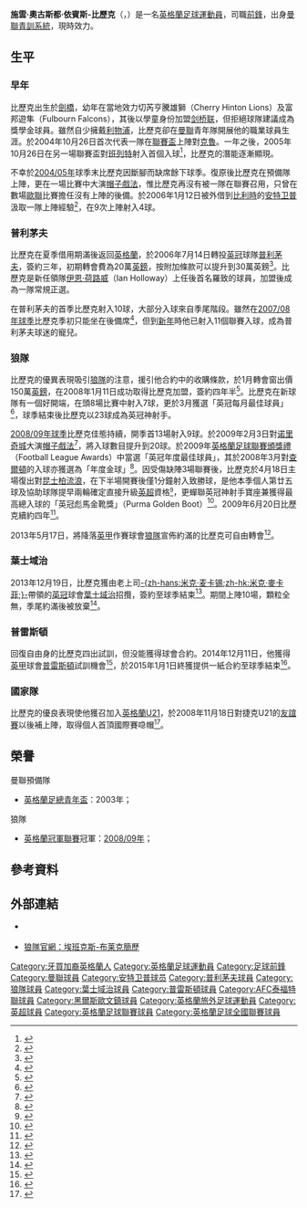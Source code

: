 {{noteTA|G1=足球|G2=EPL|G3=FAcup
|T=zh-hans:西尔万·埃班克斯-布莱克;zh-hk:施雲·依賓斯-比歷克;zh-tw:西爾萬·埃班克斯-布萊克;
|1=zh-hans:西尔万·埃班克斯-布莱克;zh-hk:施雲·依賓斯-比歷克;zh-tw:西爾萬·埃班克斯-布萊克;
|2=zh-hans:布莱克;zh-hk:比歷克;zh-tw:布萊克;
|3=zh-hans:西尔万·奥古斯都·埃班克斯-布莱克;zh-hk:施雲·奧古斯都·依賓斯-比歷克;zh-tw:西爾萬·奧古斯都·埃班克斯-布萊克;
}}
{{Infobox football biography
| name           = 西尔万·埃班克斯-布莱克<br />''Sylvan Ebanks-Blake''
| image          = Sylvan Ebanks-Blake 1.png
| image_size     = 173
| caption             = 
| fullname       = Sylvan Augustus Ebanks-Blake<ref name="Hugman2010-11 133">{{Cite book |editor1-first=Barry J. |editor1-last=Hugman |title=The PFA Footballers' Who's Who 2010–11 |year=2010 |publisher=Mainstream Publishing |isbn=978-1-84596-601-0 |page=133 }}</ref>
| birth_date     = {{Birth date and age|1986|3|29|df=y}}<ref name="Hugman2010-11 133"/>
| birth_place    = 英格蘭[[劍橋|劍橋]]
| height         = {{height|ft=5|in=8}}
| position            = [[前鋒_(足球)|前鋒]]
| currentclub    = 
| clubnumber     = 
| youthyears1    = 1999–2002 |youthclubs1 = [[剑桥联足球俱乐部|剑桥联]]
| youthyears2    = 2002–2004 |youthclubs2 = [[曼聯預備隊及青訓學院|曼聯]]
| years1         = 2004–2006 |clubs1 = [[曼徹斯特聯足球俱樂部|曼聯]]             |caps1 = 0   |goals1 = 0
| years2         = 2006      |clubs2 = → [[皇家安特卫普足球俱乐部|安特卫普]] (借用)            |caps2 = 9   |goals2 = 4
| years3         = 2006–2008 |clubs3 = [[普利茅斯足球俱乐部|普利茅夫]]                 |caps3 = 66  |goals3 = 21
| years4         = 2008–2013 |clubs4 = [[伍尔弗汉普顿流浪足球俱乐部|伍尔弗汉普顿流浪]] |caps4 = 177 |goals4 = 61
| years5         = 2013–2014 |clubs5 = [[伊普斯维奇城足球俱乐部|伊普斯维奇]]                       |caps5 = 9   |goals5 = 0
| years6         = 2015      |clubs6 = [[普雷斯顿足球俱乐部|普雷斯頓]]             |caps6 = 9   |goals6 = 1
| years7         = 2015–2017 |clubs7 = [[切斯特菲尔德足球俱乐部|切斯特菲尔德]]                       |caps7 = 46  |goals7 = 12
| years8         = 2016–2017 |clubs8 = → [[谢斯伯利足球俱乐部|谢斯伯利]] (借用)         |caps8 = 7   |goals8 = 0
| years9         = 2017–2018 |clubs9 = [[AFC泰福特聯|AFC泰福特聯]]                 |caps9 = 6   |goals9 = 2
| years10         = 2018 |clubs10 = [[黑爾斯歐文鎮足球會|黑爾斯歐文鎮]]                 |caps10 = 7   |goals10 = 0
| years11         = 2018 |clubs11 = [[巴維爾足球會|巴維爾]]                 |caps11 = 5   |goals11 = 1 
| years12         = 2018–2019|clubs12 = {{link-en|Walsall Wood F.C.|Walsall Wood|华捷伍德}}       |caps12 = 5   |goals12 = 2
| nationalyears1      = 2008
| nationalteam1       = [[英格蘭21歲以下足球代表隊|英格蘭U21]]
| nationalcaps1       = 1
| nationalgoals1      = 0
| medaltemplates      = 
| club-update         = 2015年4月12日 (日) 10:20 (UTC)
| nationalteam-update = 2013年11月8日 (五) 14:23 (UTC)
}}

'''施雲·奧古斯都·依賓斯-比歷克'''（{{lang-en|'''Sylvan Augustus Ebanks-Blake'''}}，{{bd|1986年|3月29日|catIdx=Ebanks-Blake, Sylvan}}）是一名[[英格蘭|英格蘭]][[足球|足球]][[運動員|運動員]]，司職[[前鋒_(足球)|前鋒]]，出身[[曼聯預備隊及青訓學院|曼聯青訓系統]]，現時效力{{link-en|Walsall Wood F.C.|Walsall Wood|华捷伍德}}。

== 生平 ==
=== 早年 ===
比歷克出生於[[劍橋|劍橋]]，幼年在當地效力切芮亨騰雄獅（Cherry Hinton Lions）及富邦遊隼（Fulbourn Falcons），其後以學童身份加盟[[剑桥联足球俱乐部|剑桥联]]，但拒絕球隊建議成為獎學金球員。雖然自少擁戴[[利物浦足球俱乐部|利物浦]]，比歷克卻在[[曼联足球俱乐部|曼聯]]青年隊開展他的職業球員生涯。於2004年10月26日首次代表一隊在[[英格蘭聯賽盃|聯賽盃]]上陣對[[克鲁足球俱乐部|克魯]]。一年之後，2005年10月26日在另一場聯賽盃對[[巴尼特足球俱乐部|班列特]]射入首個入球<ref>{{cite news |language=en |url=http://news.bbc.co.uk/sport2/hi/football/league_cup/4367004.stm |title=Man Utd 4-1 Barnet |publisher=[[BBC|BBC]] Sport |date=2005-10-26 |accessdate=2009-03-31 |archive-date=2021-02-27 |archive-url=https://web.archive.org/web/20210227041125/http://news.bbc.co.uk/sport2/hi/football/league_cup/4367004.stm |dead-url=no }}</ref>，比歷克的潛能逐漸顯現。

不幸於[[2004年至2005年英格蘭超級聯賽|2004/05年]]球季末比歷克因斷腳而缺席餘下球季。復原後比歷克在預備隊上陣，更在一場比賽中大演[[帽子戲法|帽子戲法]]，惟比歷克再沒有被一隊在聯賽召用，只曾在數場[[歐聯|歐聯]]比賽擔任沒有上陣的後備。於2006年1月12日被外借到[[比利時|比利時]]的[[皇家安特卫普足球俱乐部|安特卫普]]汲取一隊上陣經驗<ref>{{cite news |language=en |url=http://news.bbc.co.uk/sport2/hi/football/teams/m/man_utd/4606500.stm |title=Man Utd duo in Antwerp loan move |publisher=[[BBC|BBC]] Sport |date=2006-01-12 |accessdate=2009-03-31 |archive-date=2020-10-02 |archive-url=https://web.archive.org/web/20201002113846/http://news.bbc.co.uk/sport2/hi/football/teams/m/man_utd/4606500.stm |dead-url=no }}</ref>，在9次上陣射入4球。

=== 普利茅夫 ===
比歷克在夏季借用期滿後返回[[英格蘭|英格蘭]]，於2006年7月14日轉投[[英冠|英冠]]球隊[[普利茅斯足球俱乐部|普利茅夫]]，簽約三年，初期轉會費為20萬[[英鎊|英鎊]]，按附加條款可以提升到30萬英鎊<ref>{{cite news |language=en |url=http://news.bbc.co.uk/sport2/hi/football/teams/p/plymouth_argyle/5181534.stm |title=Plymouth net striker Ebanks-Blake |publisher=[[BBC|BBC]] Sport |date=2006-07-14 |accessdate=2009-03-31 |archive-date=2012-12-17 |archive-url=https://www.webcitation.org/6Cy90K2y6?url=http://news.bbc.co.uk/sport2/hi/football/teams/p/plymouth_argyle/5181534.stm |dead-url=no }}</ref>。比歷克是新任領隊[[伊恩·荷路威|伊恩·荷路威]]（Ian Holloway）上任後首名羅致的球員，加盟後成為一隊常規正選。 

在普利茅夫的首季比歷克射入10球，大部分入球來自季尾階段。雖然在[[2007年至2008年英格蘭足球冠軍聯賽|2007/08年球季]]比歷克季初只能坐在後備席<ref>{{cite news |language=en |url=http://news.bbc.co.uk/sport2/hi/football/teams/p/plymouth_argyle/6978352.stm |title=Ebanks-Blake in determined mood |publisher=''[[BBC_Sport|BBC Sport]]'' |date=2007-09-04 |accessdate=2009-03-31 |archive-date=2020-10-02 |archive-url=https://web.archive.org/web/20201002113855/http://news.bbc.co.uk/sport2/hi/football/teams/p/plymouth_argyle/6978352.stm |dead-url=no }}</ref>，但到[[新年|新年]]時他已射入11個聯賽入球，成為普利茅夫球迷的寵兒。

=== 狼隊 ===
比歷克的優異表現吸引[[伍尔弗汉普顿流浪足球俱乐部|狼隊]]的注意，援引他合約中的收購條款，於1月轉會窗出價150萬[[英鎊|英鎊]]，在2008年1月11日成功取得比歷克加盟，簽約四年半<ref>{{cite news |language=en |title=Ebanks-Blake ties up Wolves move |url=http://news.bbc.co.uk/sport1/hi/football/teams/w/wolverhampton_wanderers/7181543.stm |publisher=''[[BBC_Sport|BBC Sport]]'' |date=2008-01-11 |accessdate=2009-03-31 |archive-date=2009-02-18 |archive-url=https://web.archive.org/web/20090218190841/http://news.bbc.co.uk/sport1/hi/football/teams/w/wolverhampton_wanderers/7181543.stm |dead-url=no }}</ref>。比歷克在新球隊有一個好開端，在頭8場比賽中射入7球，更於3月獲選「英冠每月最佳球員」<ref>{{cite news |language=en |title=Ebanks-Blake wins monthly award |url=http://news.bbc.co.uk/sport2/hi/football/teams/w/wolverhampton_wanderers/7337019.stm |publisher=''[[BBC_Sport|BBC Sport]]'' |date=2008-04-08 |accessdate=2009-03-31 |archive-date=2020-10-02 |archive-url=https://web.archive.org/web/20201002113909/http://news.bbc.co.uk/sport2/hi/football/teams/w/wolverhampton_wanderers/7337019.stm |dead-url=no }}</ref>，球季結束後比歷克以23球成為英冠神射手。

[[2008年至2009年英格蘭足球冠軍聯賽|2008/09年球季]]比歷克佳態持續，開季首13場射入9球。於2009年2月3日對[[诺里奇城足球俱乐部|诺里奇城]]大演[[帽子戲法|帽子戲法]]<ref>{{cite news |language=en |title=Wolves 3-3 Norwich |url=http://news.bbc.co.uk/sport2/hi/football/eng_div_1/7861170.stm |publisher=''[[BBC_Sport|BBC Sport]]'' |date=2009-02-03 |accessdate=2009-03-31 |archive-date=2020-10-02 |archive-url=https://web.archive.org/web/20201002113910/http://news.bbc.co.uk/sport2/hi/football/eng_div_1/7861170.stm |dead-url=no }}</ref>，將入球數目提升到20球。於2009年[[英格蘭足球聯賽頒獎禮|英格蘭足球聯賽頒獎禮]]（Football League Awards）中當選「英冠年度最佳球員」，其於2008年3月對[[查尔顿竞技足球俱乐部|查爾頓]]的入球亦獲選為「年度金球」<ref>{{cite news |language=en |title=Ebanks-Blake scoops League honour |url=http://news.bbc.co.uk/sport1/hi/football/7971194.stm |publisher=''[[BBC_Sport|BBC Sport]]'' |date=2009-03-29 |accessdate=2009-03-31 |archive-date=2009-04-03 |archive-url=https://web.archive.org/web/20090403071646/http://news.bbc.co.uk/sport1/hi/football/7971194.stm |dead-url=no }}</ref>。因受傷缺陣3場聯賽後，比歷克於4月18日主場復出對[[女王公园巡游者足球俱乐部|昆士柏流浪]]，在下半場開賽後僅1分鐘射入致勝球，是他本季個人第廿五球及協助球隊提早兩輪確定直接升級[[英超|英超]]資格<small><ref>{{cite news |language=en |title=Wolves 1-0 QPR |url=http://news.bbc.co.uk/sport2/hi/football/eng_div_1/7990074.stm |publisher=''[[BBC_Sport|BBC Sport]]'' |date=2009-04-18 |accessdate=2009-04-19 |archive-date=2013-01-05 |archive-url=https://web.archive.org/web/20130105073051/http://news.bbc.co.uk/sport2/hi/football/eng_div_1/7990074.stm |dead-url=no }}</ref></small>，更蟬聯英冠神射手寶座兼獲得最高總入球的「英冠彪馬金靴獎」（Purma Golden Boot）<ref>{{cite news |language=en |title=League honour golden six |url=http://www.football-league.co.uk/page/LatestNewsDetail/0,,10794~1661381,00.html |publisher=[[英格蘭足球聯賽|''football-league.co.uk'']] |date=2009-05-21 |accessdate=2009-05-22 |deadurl=yes |archiveurl=https://web.archive.org/web/20090522184809/http://www.football-league.co.uk/page/LatestNewsDetail/0%2C%2C10794~1661381%2C00.html |archivedate=2009-05-22 }}</ref>。2009年6月20日比歷克續約四年<ref>{{cite news |language=en |url=http://news.bbc.co.uk/sport2/hi/football/teams/w/wolverhampton_wanderers/8110846.stm |title=Ebanks-Blake to sign Wolves deal |publisher=''[[BBC_Sport|BBC Sport]]'' |date=2009-06-20 |accessdate=2009-06-20 |archive-date=2020-10-02 |archive-url=https://web.archive.org/web/20201002115417/http://news.bbc.co.uk/sport2/hi/football/teams/w/wolverhampton_wanderers/8110846.stm |dead-url=no }}</ref>。

2013年5月17日，將降落[[英甲|英甲]]作賽球會[[伍尔弗汉普顿流浪足球俱乐部|狼隊]]宣佈約滿的比歷克可自由轉會<ref>{{cite news |language=en |url=http://www.bbc.co.uk/sport/0/football/22569949 |title=Wolves: Sylvan Ebanks-Blake and Stephen Hunt released |publisher=''[[BBC_Sport|BBC Sport]]'' |date=2013-05-17 |accessdate=2013-11-08 |archive-date=2016-01-14 |archive-url=https://web.archive.org/web/20160114180701/http://www.bbc.co.uk/sport/0/football/22569949 |dead-url=no }}</ref>。

=== 葉士域治 ===
2013年12月19日，比歷克獲由老上司[[米克·麥卡錫|-{zh-hans:米克·麦卡锡;zh-hk:米克·麥卡菲;}-]]帶領的[[英冠|英冠]]球會[[伊普斯维奇城足球俱乐部|葉士域治]]招攬，簽約至球季結束<ref>{{cite news |language=en |url=http://www.bbc.com/sport/0/football/25455474 |title=Ipswich Town: Sylvan Ebanks-Blake agrees deal for season |publisher=''[[BBC_Sport|BBC Sport]]'' |date=2013-12-19 |accessdate=2013-12-20 |archive-date=2015-09-24 |archive-url=https://web.archive.org/web/20150924195750/http://www.bbc.com/sport/0/football/25455474 |dead-url=no }}</ref>。期間上陣10場，顆粒全無，季尾約滿後被放棄<ref>{{cite news |language=en |url=http://www.bbc.com/sport/0/football/27259951 |title=Sylvan Ebanks-Blake: Ipswich Town to release striker |publisher=''[[BBC_Sport|BBC Sport]]'' |date=2014-05-04 |accessdate=2015-01-02 |archive-date=2015-12-04 |archive-url=https://web.archive.org/web/20151204045908/http://www.bbc.com/sport/0/football/27259951 |dead-url=no }}</ref>。

=== 普雷斯頓 ===
回復自由身的比歷克四出試訓，但没能獲得球會合約。2014年12月11日，他獲得[[英甲|英甲]]球會[[普雷斯顿足球俱乐部|普雷斯頓]]試訓機會<ref>{{citenews |language = en |url = http://www.bbc.com/sport/0/football/30433486 |title = Sylvan Ebanks-Blake given time to earn Preston North End contract |work = ''[[BBC_Sport|BBC Sport]]'' |date = 2014-12-11 |accessdate = 2015-01-02 |archive-date = 2015-12-20 |archive-url = https://web.archive.org/web/20151220143406/http://www.bbc.com/sport/0/football/30433486 |dead-url = no }}</ref>，於2015年1月1日終獲提供一紙合約至球季結束<ref>{{citenews |language = en |url = http://www.bbc.com/sport/0/football/30650031 |title = Preston North End sign Sylvan Ebanks-Blake on short-term deal |work = ''[[BBC_Sport|BBC Sport]]'' |date = 2015-01-01 |accessdate = 2015-01-02 |archive-date = 2015-09-24 |archive-url = https://web.archive.org/web/20150924215434/http://www.bbc.com/sport/0/football/30650031 |dead-url = no }}</ref>。

=== 國家隊 ===
比歷克的優良表現使他獲召加入[[英格蘭21歲以下足球代表隊|英格蘭U21]]，於2008年11月18日對捷克U21的[[友誼賽|友誼賽]]以後補上陣，取得個人首頂國際賽喼帽<ref>{{cite news |language=en |url=http://news.bbc.co.uk/sport2/hi/football/internationals/7736671.stm |title=England U21 2-0 Czech Rep U21 |publisher=[[BBC|BBC]] Sport |date= |accessdate=2009-03-31 |archive-date=2008-12-19 |archive-url=https://web.archive.org/web/20081219104114/http://news.bbc.co.uk/sport2/hi/football/internationals/7736671.stm |dead-url=no }}</ref>。

== 榮譽 ==
;曼聯預備隊
*[[英格蘭足總青年盃|英格蘭足總青年盃]]：2003年；
;狼隊
*[[英格蘭足球冠軍聯賽|英格蘭冠軍聯賽]]冠軍：[[2008年至2009年英格蘭足球冠軍聯賽|2008/09年]]；

== 參考資料 ==
{{reflist}}

== 外部連結 ==
*{{en}} {{soccerbase|39938|西尔万·埃班克斯-布莱克}}
*{{en}} [https://web.archive.org/web/20080119115320/http://www.wolves.premiumtv.co.uk/page/ProfilesDetail/0%2C%2C10307~32095%2C00.html 狼隊官網：埃班克斯-布莱克簡歷]

{{英冠神射手}}
{{英格蘭足球聯賽頒獎禮英冠年度最佳球員}}
{{2008/09年英冠PFA年度最佳陣容}}

{{DEFAULTSORT:Ebanks-Blake, Sylvan}}
[[Category:牙買加裔英格蘭人|Category:牙買加裔英格蘭人]]
[[Category:英格蘭足球運動員|Category:英格蘭足球運動員]]
[[Category:足球前鋒|Category:足球前鋒]]
[[Category:曼聯球員|Category:曼聯球員]]
[[Category:安特卫普球员|Category:安特卫普球员]]
[[Category:普利茅夫球員|Category:普利茅夫球員]]
[[Category:狼隊球員|Category:狼隊球員]]
[[Category:葉士域治球員|Category:葉士域治球員]]
[[Category:普雷斯頓球員|Category:普雷斯頓球員]]
[[Category:AFC泰福特聯球員|Category:AFC泰福特聯球員]]
[[Category:黑爾斯歐文鎮球員|Category:黑爾斯歐文鎮球員]]
[[Category:英格蘭旅外足球運動員|Category:英格蘭旅外足球運動員]]
[[Category:英超球員|Category:英超球員]]
[[Category:英格蘭足球聯賽球員|Category:英格蘭足球聯賽球員]]
[[Category:英格蘭足球全國聯賽球員|Category:英格蘭足球全國聯賽球員]]